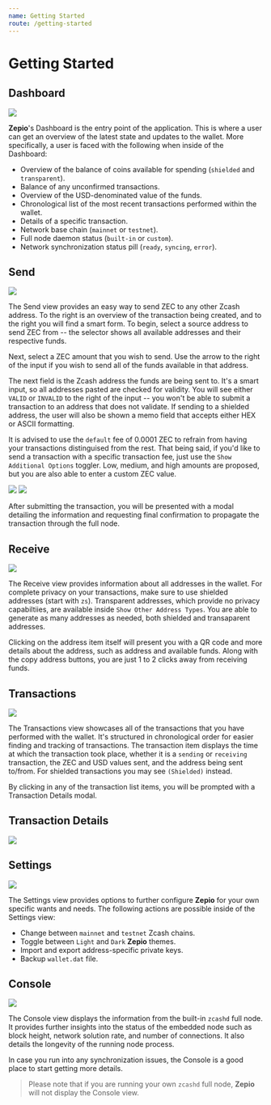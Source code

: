```yaml
---
name: Getting Started
route: /getting-started
---
```



# Getting Started

## Dashboard

<Image src='https://raw.githubusercontent.com/ZcashFoundation/zepio-docs/develop/docz/assets/dashboard.png' />

**Zepio**'s Dashboard is the entry point of the application. This is where a user can get an overview of the latest state and updates to the wallet. More specifically, a user is faced with the following when inside of the Dashboard:
  * Overview of the balance of coins available for spending (`shielded` and `transparent`).
  * Balance of any unconfirmed transactions.
  * Overview of the USD-denominated value of the funds.
  * Chronological list of the most recent transactions performed within the wallet.
  * Details of a specific transaction.
  * Network base chain (`mainnet` or `testnet`).
  * Full node daemon status (`built-in` or `custom`).
  * Network synchronization status pill (`ready`, `syncing`, `error`).

## Send

<Image src='https://raw.githubusercontent.com/ZcashFoundation/zepio-docs/develop/docz/assets/send.png' />

The Send view provides an easy way to send ZEC to any other Zcash address. To the right is an overview of the transaction being created, and to the right you will find a smart form. To begin, select a source address to send ZEC from -- the selector shows all available addresses and their respective funds.

Next, select a ZEC amount that you wish to send. Use the arrow to the right of the input if you wish to send all of the funds available in that address.

The next field is the Zcash address the funds are being sent to. It's a smart input, so all addresses pasted are checked for validity. You will see either `VALID` or `INVALID` to the right of the input -- you won't be able to submit a transaction to an address that does not validate. If sending to a shielded address, the user will also be shown a memo field that accepts either HEX or ASCII formatting.

It is advised to use the `default` fee of 0.0001 ZEC to refrain from having your transactions distinguised from the rest. That being said, if you'd like to send a transaction with a specific transaction fee, just use the `Show Additional Options` toggler. Low, medium, and high amounts are proposed, but you are also able to enter a custom ZEC value.

<Image src='https://raw.githubusercontent.com/ZcashFoundation/zepio-docs/develop/docz/assets/custom-fees.png' />

<Image src='https://raw.githubusercontent.com/ZcashFoundation/zepio-docs/develop/docz/assets/sending-confirmation.png' />

After submitting the transaction, you will be presented with a modal detailing the information and requesting final confirmation to propagate the transaction through the full node.

## Receive

<Image src='https://raw.githubusercontent.com/ZcashFoundation/zepio-docs/develop/docz/assets/receive.png' />

The Receive view provides information about all addresses in the wallet. For complete privacy on your transactions, make sure to use shielded addresses (start with `zs`). Transparent addresses, which provide no privacy capabiltiies, are available inside `Show Other Address Types`. You are able to generate as many addresses as needed, both shielded and transaparent addresses.

Clicking on the address item itself will present you with a QR code and more details about the address, such as address and available funds. Along with the copy address buttons, you are just 1 to 2 clicks away from receiving funds.

## Transactions

<Image src='https://raw.githubusercontent.com/ZcashFoundation/zepio-docs/develop/docz/assets/transactions.png' />

The Transactions view showcases all of the transactions that you have performed with the wallet. It's structured in chronological order for easier finding and tracking of transactions. The transaction item displays the time at which the transaction took place, whether it is a `sending` or `receiving` transaction, the ZEC and USD values sent, and the address being sent to/from. For shielded transactions you may see `(Shielded)` instead.

By clicking in any of the transaction list items, you will be prompted with a Transaction Details modal.

## Transaction Details

<Image src='https://raw.githubusercontent.com/ZcashFoundation/zepio-docs/develop/docz/assets/transaction-details.png' />



## Settings

<Image src='https://raw.githubusercontent.com/ZcashFoundation/zepio-docs/develop/docz/assets/settings.png' />

The Settings view provides options to further configure **Zepio** for your own specific wants and needs. The following actions are possible inside of the Settings view:
  * Change between `mainnet` and `testnet` Zcash chains.
  * Toggle between `Light` and `Dark` **Zepio** themes.
  * Import and export address-specific private keys.
  * Backup `wallet.dat` file.

## Console

<Image src='https://raw.githubusercontent.com/ZcashFoundation/zepio-docs/develop/docz/assets/console.png' />

The Console view displays the information from the built-in `zcashd` full node. It provides further insights into the status of the embedded node such as block height, network solution rate, and number of connections. It also details the longevity of the running node process.

In case you run into any synchronization issues, the Console is a good place to start getting more details.

> Please note that if you are running your own `zcashd` full node, **Zepio** will not display the Console view.
